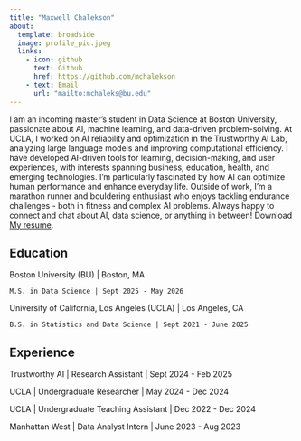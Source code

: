 ```yaml
---
title: "Maxwell Chalekson"
about:
  template: broadside
  image: profile_pic.jpeg
  links:
    - icon: github
      text: Github
      href: https://github.com/mchalekson
    - text: Email
      url: "mailto:mchaleks@bu.edu"
---
```


I am an incoming master's student in Data Science at Boston University, passionate about AI, machine learning, and data-driven problem-solving. At UCLA, I worked on AI reliability and optimization in the Trustworthy AI Lab, analyzing large language models and improving computational efficiency. I have developed AI-driven tools for learning, decision-making, and user experiences, with interests spanning business, education, health, and emerging technologies. I'm particularly fascinated by how AI can optimize human performance and enhance everyday life. Outside of work, I’m a marathon runner and bouldering enthusiast who enjoys tackling endurance challenges - both in fitness and complex AI problems. Always happy to connect and chat about AI, data science, or anything in between! Download [My resume](/Chalekson_Resume.pdf).

## Education

Boston University (BU) | Boston, MA

    M.S. in Data Science | Sept 2025 - May 2026

University of California, Los Angeles (UCLA) | Los Angeles, CA

    B.S. in Statistics and Data Science | Sept 2021 - June 2025

## Experience

Trustworthy AI | Research Assistant | Sept 2024 - Feb 2025

UCLA | Undergraduate Researcher | May 2024 - Dec 2024

UCLA | Undergraduate Teaching Assistant | Dec 2022 - Dec 2024

Manhattan West | Data Analyst Intern | June 2023 - Aug 2023







